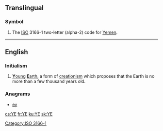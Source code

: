 {{also|ᎩᎬ|Appendix:Variations of "ye"}}
==Translingual==
{{wikipedia}}

===Symbol===
{{head|mul|symbol}}
# The [[ISO]] 3166-1 two-letter (alpha-2) code for [[Yemen]].

[[Category:ISO 3166-1]]

----

==English==

===Initialism===
{{rfc-header|Initialism}}
{{head|en|initialism}}

# [[young|'''Y'''oung]] [[Earth|'''E'''arth]], a form of [[creationism]] which proposes that the Earth is no more than a few thousand years old.

===Anagrams===
* [[ey#English|ey]]

[[cs:YE]]
[[fr:YE]]
[[ku:YE]]
[[sk:YE]]
